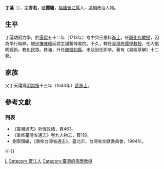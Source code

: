 '''丁蓮'''（{{bd|？||？|catIdx=}}），[[表字|字]]'''青若'''，[[號|號]]'''霞瞻'''，[[福建|福建]][[晉江縣|晉江縣]]人，[[清朝|清朝]]政治人物{{r|小傳}}。

== 生平 ==
丁蓮幼孤力學，於[[康熙|康熙]]五十二年（1713年）考中癸巳恩科[[進士|進士]]，任[[興化府|興化府]][[教授|教授]]，因為學行純粹，被[[巡撫|巡撫]][[陳璸|陳璸]]延請主講鰲峰書院{{r|小傳}}。不久，轉任[[臺灣府儒學教授|臺灣府儒學教授]]，任內倡明經術，教化民眾{{r|小傳}}。秩滿，升任[[儀徵|儀徵]][[知縣|知縣]]，未及到任即卒{{r|小傳}}。著有《易經萃解》十二卷{{r|小傳}}。

== 家族 ==
父丁天禧爲[[明|明]][[崇禎|崇禎]]十三年（1640年）[[武進士|武進士]]{{r|小傳}}。

== 參考文獻 ==
{{reflist|refs=
<ref name="小傳">{{cite book|author=郭啓傳 |chapter=〈丁蓮〉 |title=《臺灣歷史人物小傳──明清暨日據時期》|publisher=國家圖書館 |date=2003-12 |isbn=957-678-389-5 |pages=1 }}</ref>
}}
=== 列表 ===
*《臺灣通志》列傳政績，頁463。
*《重修臺灣省通志》卷九人物志，頁119。
*劉寧顏編，《重修台灣省通志》，臺北市，台灣省文獻委員會，1994年。

{{-}}
{{start box}}
{{s-off}}
{{Succession box|[[康卓然|康卓然]]|[[鄭駬|鄭駬]]|[[臺灣府|臺灣府]][[臺灣府儒學教授|儒學教授]]|<small>康熙五十二年（1713年）以後任</small>}}
{{end box}}

{{康熙五十二年癸巳恩科殿試金榜}}

{{Authority control}}

{{DEFAULTSORT:Ding丁}}
[[Category:丁姓|L]]
[[Category:晋江人|Category:晋江人]]
[[Category:臺灣府儒學教授|Category:臺灣府儒學教授]]